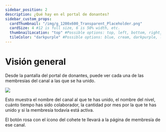 ```yaml
---
sidebar_position: 2
description: ¿Qué hay en el portal de donantes?
sidebar_custom_props:
  cardThumbnail: "/img/g_1200x600_Transparent_Placeholder.png"
  cardSize: 4 #12 is full size, 6 is 50% width, etc.
  thumbnailLocation: "top" #Possible options: top, left, bottom, right, none
  tileColor: "darkpurple" #Possible options: blue, cream, darkpurple, lightpurple, mauve, orange, pink, none
---
```


# Visión general

Desde la pantalla del portal de donantes, puede ver cada una de las membresías del canal a las que se ha unido.

![](https://i.imgur.com/LqrcBBI.png)

Esto muestra el nombre del canal al que te has unido, el nombre del nivel, cuánto tiempo has sido colaborador, la cantidad por mes por la que te has unido y si la membresía todavía está activa.

El botón rosa con el ícono del cohete te llevará a la página de membresía de ese canal.
